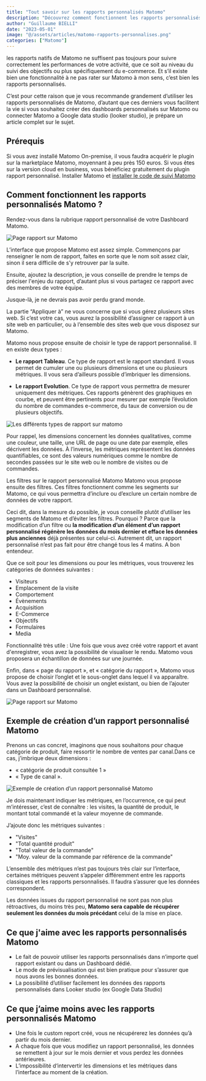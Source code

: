 ```yaml
---
title: "Tout savoir sur les rapports personnalisés Matomo"
description: "Découvrez comment fonctionnent les rapports personnalisés Matomo. Je vous explique étape par étape la configuration pour créer un rapport personnalisé sur votre interface Matomo."
author: "Guillaume BIELLI"
date: "2023-05-01"
image: "@/assets/articles/matomo-rapports-personnalises.png"
categories: ["Matomo"]
---
```



les rapports natifs de Matomo ne suffisent pas toujours pour suivre correctement les performances de votre activité, que ce soit au niveau du suivi des objectifs ou plus spécifiquement du e-commerce. Et s’il existe bien une fonctionnalité à ne pas rater sur Matomo à mon sens, c’est bien les rapports personnalisés.

C’est pour cette raison que je vous recommande grandement d’utiliser les rapports personnalisés de Matomo, d’autant que ces derniers vous facilitent la vie si vous souhaitez créer des dashboards personnalisés sur Matomo ou connecter Matomo a Google data studio (looker studio), je prépare un article complet sur le sujet.

## Prérequis

Si vous avez installé Matomo On-premise, il vous faudra acquérir le plugin sur la marketplace Matomo, moyennant à peu près 150 euros.
Si vous êtes sur la version cloud en business, vous bénéficiez gratuitement du plugin rapport personnalisé.
Installer Matomo et [installer le code de suivi Matomo](/blog/comment-mettre-en-place-le-suivi-matomo-avec-google-tag-manager)

## Comment fonctionnent les rapports personnalisés Matomo ?

Rendez-vous dans la rubrique rapport personnalisé de votre Dashboard Matomo.

![Page rapport sur Matomo](/src/assets/articles/creer-un-nouveau-rapport.png)

L’interface que propose Matomo est assez simple. Commençons par renseigner le nom de rapport, faites en sorte que le nom soit assez clair, sinon il sera difficile de s’y retrouver par la suite.

Ensuite, ajoutez la description, je vous conseille de prendre le temps de préciser l'enjeu du rapport, d’autant plus si vous partagez ce rapport avec des membres de votre équipe.

Jusque-là, je ne devrais pas avoir perdu grand monde.

La partie “Appliquer à” ne vous concerne que si vous gérez plusieurs sites web. Si c’est votre cas, vous aurez la possibilité d’assigner ce rapport à un site web en particulier, ou à l’ensemble des sites web que vous disposez sur Matomo.

Matomo nous propose ensuite de choisir le type de rapport personnalisé. Il en existe deux types :

- **Le rapport Tableau**. Ce type de rapport est le rapport standard. Il vous permet de cumuler une ou plusieurs dimensions et une ou plusieurs métriques. Il vous sera d’ailleurs possible d’imbriquer les dimensions.

- **Le rapport Evolution**. Ce type de rapport vous permettra de mesurer uniquement des métriques. Ces rapports génèrent des graphiques en courbe, et peuvent être pertinents pour mesurer par exemple l’évolution du nombre de commandes e-commerce, du taux de conversion ou de plusieurs objectifs.

![Les différents types de rapport sur matomo](/src/assets/articles/type-de-rapport-matomo.png)

Pour rappel, les dimensions concernent les données qualitatives, comme une couleur, une taille, une URL de page ou une date par exemple, elles décrivent les données. À l’inverse, les métriques représentent les données quantifiables, ce sont des valeurs numériques comme le nombre de secondes passées sur le site web ou le nombre de visites ou de commandes.

Les filtres sur le rapport personnalisé Matomo
Matomo vous propose ensuite des filtres. Ces filtres fonctionnent comme les segments sur Matomo, ce qui vous permettra d’inclure ou d’exclure un certain nombre de données de votre rapport.

Ceci dit, dans la mesure du possible, je vous conseille plutôt d’utiliser les segments de Matomo et d’éviter les filtres. Pourquoi ? Parce que la modification d’un filtre ou **la modification d’un élément d’un rapport personnalisé régénère les données du mois dernier et efface les données plus anciennes** déjà présentes sur celui-ci. Autrement dit, un rapport personnalisé n’est pas fait pour être changé tous les 4 matins. A bon entendeur.

Que ce soit pour les dimensions ou pour les métriques, vous trouverez les catégories de données suivantes :

- Visiteurs
- Emplacement de la visite
- Comportement
- Évènements
- Acquisition
- E-Commerce
- Objectifs
- Formulaires
- Media

Fonctionnalité très utile : Une fois que vous avez créé votre rapport et avant d'enregistrer, vous avez la possibilité de visualiser le rendu. Matomo vous proposera un échantillon de données sur une journée.

Enfin, dans « page du rapport », et « catégorie du rapport », Matomo vous propose de choisir l’onglet et le sous-onglet dans lequel il va apparaître. Vous avez la possibilité de choisir un onglet existant, ou bien de l’ajouter dans un Dashboard personnalisé.

![Page rapport sur Matomo](/src/assets/articles/page-rapport-matomo.png)

## Exemple de création d’un rapport personnalisé Matomo

Prenons un cas concret, imaginons que nous souhaitons pour chaque catégorie de produit, faire ressortir le nombre de ventes par canal.Dans ce cas, j’imbrique deux dimensions :

- « catégorie de produit consultée 1 »
- « Type de canal ».

![Exemple de création d’un rapport personnalisé Matomo](/src/assets/articles/Dimension-personnalise.jpg)

Je dois maintenant indiquer les métriques, en l’occurrence, ce qui peut m’intéresser, c’est de connaître : les visites, la quantité de produit, le montant total commandé et la valeur moyenne de commande.

J’ajoute donc les métriques suivantes :

- "Visites"
- "Total quantité produit"
- "Total valeur de la commande"
- "Moy. valeur de la commande par référence de la commande"

L’ensemble des métriques n’est pas toujours très clair sur l’interface, certaines métriques peuvent s’appeler différemment entre les rapports classiques et les rapports personnalisés. Il faudra s’assurer que les données correspondent.

Les données issues du rapport personnalisé ne sont pas non plus rétroactives, du moins très peu, **Matomo sera capable de récupérer seulement les données du mois précédant** celui de la mise en place.

## Ce que j'aime avec les rapports personnalisés Matomo

- Le fait de pouvoir utiliser les rapports personnalisés dans n’importe quel rapport existant ou dans un Dashboard dédié.
- Le mode de prévisualisation qui est bien pratique pour s’assurer que nous avons les bonnes données.
- La possibilité d’utiliser facilement les données des rapports personnalisés dans Looker studio (ex Google Data Studio)

## Ce que j’aime moins avec les rapports personnalisés Matomo

- Une fois le custom report créé, vous ne récupérerez les données qu’à partir du mois dernier.
- A chaque fois que vous modifiez un rapport personnalisé, les données se remettent à jour sur le mois dernier et vous perdez les données antérieures.
- L’impossibilité d‘intervertir les dimensions et les métriques dans l’interface au moment de la création.

